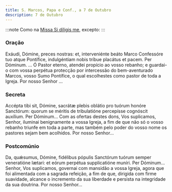 ```yaml
---
title: S. Marcos, Papa e Conf., a 7 de Outubro
description: 7 de Outubro
---
```


:::note
Como na [Missa Si díligis me](/missal/comum/sumospontifices), excepto:
:::

### Oração

<div class="side-by-side not-content">
  <span>
    Exáudi, Dómine, preces nostras: et, interveniénte beáto Marco Confessóre tuo atque Pontífice,
    indulgéntiam nobis tríbue placátus et pacem. Per Dóminum. ...
  </span>
  <span>
    Ó Pastor eterno, atendei propício ao vosso rebanho; e guardai-o com vossa perpétua protecção por
    intercessão do bem-aventurado Marcos, vosso Sumo Pontífice, o qual escolhestes como pastor de
    toda a Igreja. Por nosso Senhor ...
  </span>
</div>

### Secreta

<div class="side-by-side not-content">
  <span>
    Accépta tibi sit, Dómine, sacrátæ plebis oblátio pro tuórum honóre Sanctórum: quorum se méritis
    de tribulatióne percepísse cognóscit auxílium. Per Dóminum...
  </span>
  <span>
    Com as ofertas destes dons, Vos suplicamos, Senhor, iluminai benignamente a vossa Igreja, a fim
    de que não só o vosso rebanho triunfe em toda a parte, mas também pelo poder do vosso nome os
    pastores sejam bem acolhidos. Por nosso Senhor...
  </span>
</div>

### Postcomúnio

<div class="side-by-side not-content">
  <span>
    Da, quǽsumus, Dómine, fidélibus pópulis Sanctórum tuórum semper veneratióne lætari: et eórum
    perpétua supplicatióne muníri. Per Dóminum...
  </span>
  <span>
    Senhor, Vos suplicamos, governai com mansidão a vossa Igreja, agora que foi alimentada com a
    sagrada refeição, a fim de que, dirigida com firme suavidade, alcance o incremento da sua
    liberdade e persista na integridade da sua doutrina. Por nosso Senhor...
  </span>
</div>
